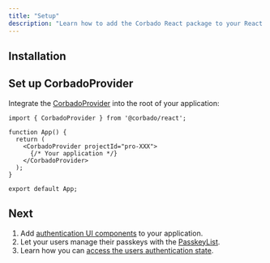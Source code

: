 ```yaml
---
title: "Setup"
description: "Learn how to add the Corbado React package to your React application."
---
```



## Installation

<Installation />

## Set up CorbadoProvider

Integrate the [CorbadoProvider](/frontend-integration/react) into the root of your application:

```tsx App.tsx
import { CorbadoProvider } from '@corbado/react';

function App() {
  return (
    <CorbadoProvider projectId="pro-XXX">
      {/* Your application */}
    </CorbadoProvider>
  );
}

export default App;
```

<CorbadoProviderReference />

## Next

1. Add [authentication UI components](/frontend-integration/react/corbadoauth) to your application.
2. Let your users manage their passkeys with the [PasskeyList](/frontend-integration/react/passkeylist).
3. Learn how you can [access the users authentication state](/frontend-integration/react/authentication-state).
